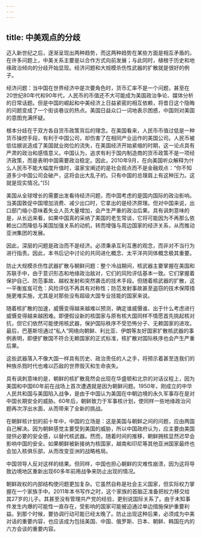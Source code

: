 ```yaml
---
---
---
```

title: 中美观点的分歧
---




迈入新世纪之后，逐渐呈现出两种趋势，而这两种趋势在某些方面是相互矛盾的。在许多问题上，中美关系主要是以合作方式向前发展；与此同时，植根于历史和地缘政治倾向的分歧开始显现。经济问题和大规模杀伤性武器的扩散就是很好的例子。

经济问题：当中国在世界经济中是次要角色时，货币汇率不是一个问题，甚至在20世纪80年代和90年代，人民币的币值还不大可能成为美国政治争论、媒体分析的日常话题。但是中国的崛起和中美经济上日益紧密的相互依赖，将昔日这个隐晦的问题变成了一个街谈巷议的热点。美国日益众口一词地表示困惑，中国则对美国的意图充满怀疑。

根本分歧在于双方各自货币政策背后的理念。在美国看来，人民币币值过低是一种货币操控手段，有利于中国公司，却伤害了在相同产业运作的美国公司。人民币被低估据说造成了美国就业岗位的流失，在美国经济开始紧缩的时期，这一论点具有严肃的政治和感情意义。中国认为，追求有利于国内制造商的货币政策不是一项经济政策，而是表明中国需要政治稳定。因此，2010年9月，在向美国听众解释为什么人民币不能大幅度升值时，温家宝阐述的是社会观点而不是金融观点：“你不知道多少中国公司会破产，这将会出大乱子的。只有中国的总理肩上有这种压力。这就是现实情况。”[5]

美国从全球增长的需要出发看待经济问题，而中国考虑的是国内国际的政治影响。当美国敦促中国增加消费、减少出口时，它拿出的是经济原理。但对中国来说，出口部门缩小意味着失业人员大量增加，会产生严重的政治后果。具有讽刺意味的是，从长远来看，如果中国真的采纳了美国的老生常谈，它将可能因为不再那么依赖出口而降低与美国加强关系的动机，转而增强与周边国家的经济关系，从而推动亚洲集团的发展。

因此，深层的问题是政治而不是经济。必须秉承互利互惠的观念，而非对不当行为进行指责。因此，本书后记中讨论的共同进化概念、太平洋共同体概念极其重要。

防止大规模杀伤性武器扩散与朝鲜问题：整个冷战期间，核武器主要掌握在美国和苏联手中，由于意识形态和地缘政治敌对，它们的风险评估基本一致。它们掌握着保护自己、防范事故、越权发射和突然袭击的技术手段。但随着核武器的扩散，这一平衡岌岌可危：风险评估不再具有对称性；防范发射事故甚至盗窃的技术保障措施更难实施，尤其是对那些没有超级大国专业技能的国家来说。

随着核扩散的加速，威慑变得越来越难以预测，确定谁威慑谁、出于什么考虑进行威慑变得越来越困难。即便假设新的核国家与原有核大国同样不情愿首先挑起核对抗，但它们依然可能使用核武器，保护国际秩序不受恐怖分子、无赖国家的进攻。最后，巴基斯坦通过“私人”网络向朝鲜、利比亚、伊朗等友好国家扩散核武器的事例表明，即便扩散国不符合无赖国家的正式标准，核扩散对国际秩序也会产生严重后果。

这些武器落入不像大国一样具有历史、政治责任的人之手，将预示着甚至连我们的种族杀戮时代也难以匹敌的世界毁灭和生命丧失。

具有讽刺意味的是，朝鲜的核扩散竟然会出现在华盛顿和北京的对话议程上，因为美国和中国60年前在战场上首次遭遇就是因为朝鲜问题。1950年，刚成立的中华人民共和国与美国陷入战争，是由于中国认为美国在中朝边境的永久军事存在是对中国长期安全的威胁。60年后，朝鲜致力于军事核计划，使同样一些地缘政治问题再次浮出水面，从而带来了全新的挑战。

在朝鲜核计划的前十年中，中国的立场是：这是美国与朝鲜之间的问题，应由两国自己解决。因为朝鲜感觉主要受到美国的威胁，所以中国政府认为，应主要由美国提供必要的安全感，以替代核武器。然而，随着时间的推移，朝鲜拥核显然迟早会影响中国的安全。如果朝鲜被新接纳为核国家，越南和印尼等其他亚洲国家最终也会加入核俱乐部，从而改变亚洲的战略格局。

中国领导人反对这样的结果。但同样，中国也担心朝鲜的灾难性崩溃，因为这将导致边境地区重新出现60多年前用战争来防止出现的情况。

朝鲜政权的内部结构使问题更加复杂。它虽然自称是社会主义国家，但实际权力掌握在一个家族手中。2011年本书写作之时，这个家族的首脑正准备把权力移交给其27岁的儿子。其甚至没有管理共产党的经验，更别说国际关系了。由于未知事件发生内爆的可能性一直存在，受影响的国家可能被迫通过单边措施保护重要利益。到那个时候，要协调行动可能已经太晚了。防止出现这种后果，必须成为中美对话的重要内容，也应该成为包括美国、中国、俄罗斯、日本、朝鲜、韩国在内的六方会谈的重要内容。